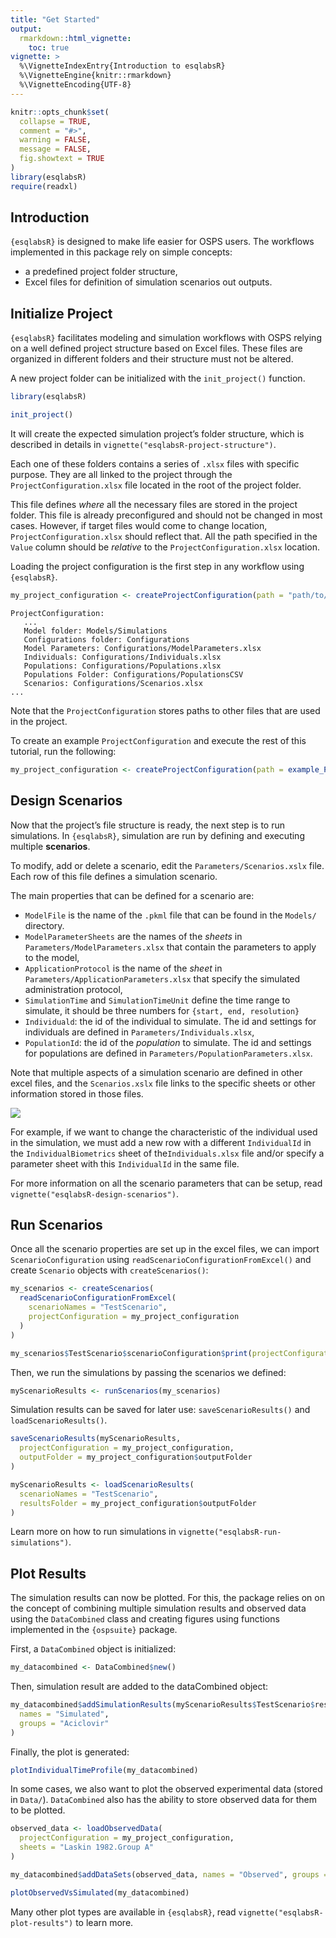 ```yaml
---
title: "Get Started"
output: 
  rmarkdown::html_vignette:
    toc: true
vignette: >
  %\VignetteIndexEntry{Introduction to esqlabsR}
  %\VignetteEngine{knitr::rmarkdown}
  %\VignetteEncoding{UTF-8}
---
```


```r
knitr::opts_chunk$set(
  collapse = TRUE,
  comment = "#>",
  warning = FALSE,
  message = FALSE,
  fig.showtext = TRUE
)
library(esqlabsR)
require(readxl)
```

## Introduction

`{esqlabsR}` is designed to make life easier for OSPS users. The workflows
implemented in this package rely on simple concepts:

  - a predefined project folder structure,
  - Excel files for definition of simulation scenarios out outputs.

## Initialize Project

`{esqlabsR}` facilitates modeling and simulation workflows with OSPS relying on
a well defined project structure based on Excel files. These files are organized
in different folders and their structure must not be altered.

A new project folder can be initialized with the `init_project()`
function.

```r
library(esqlabsR)

init_project()
```

It will create the expected simulation project's folder structure, which is described 
in details in `vignette("esqlabsR-project-structure")`.

Each one of these folders contains a series of `.xlsx` files with
specific purpose. They are all linked to the project through the
`ProjectConfiguration.xlsx` file located in the root of the project folder.

This file defines *where* all the necessary files are stored in the
project folder. This file is already preconfigured and should not be changed in
most cases. However, if target files would come to change location, 
`ProjectConfiguration.xlsx` should reflect that. All the path specified in the 
`Value` column should be *relative* to the `ProjectConfiguration.xlsx` location. 

Loading the project configuration is the first step in any workflow using
`{esqlabsR}`.

```r
my_project_configuration <- createProjectConfiguration(path = "path/to/ProjectConfiguration.xlsx")
```

```         
ProjectConfiguration: 
   ...
   Model folder: Models/Simulations 
   Configurations folder: Configurations 
   Model Parameters: Configurations/ModelParameters.xlsx 
   Individuals: Configurations/Individuals.xlsx 
   Populations: Configurations/Populations.xlsx 
   Populations Folder: Configurations/PopulationsCSV 
   Scenarios: Configurations/Scenarios.xlsx 
...
```

Note that the `ProjectConfiguration` stores paths to other files that
are used in the project.

To create an example `ProjectConfiguration`  and execute the rest of this tutorial,
run the following:

```r
my_project_configuration <- createProjectConfiguration(path = example_ProjectConfiguration())
```

## Design Scenarios

Now that the project's file structure is ready, the next step is to run
simulations. In `{esqlabsR}`, simulation are run by defining and
executing multiple **scenarios**.

To modify, add or delete a scenario, edit the
`Parameters/Scenarios.xslx` file. Each row of this file defines a simulation scenario.

The main properties that can be defined for a scenario are:

-   `ModelFile` is the name of the `.pkml` file that can be found in the
    `Models/` directory.
-   `ModelParameterSheets` are the names of the *sheets* in
    `Parameters/ModelParameters.xlsx` that contain the parameters to
    apply to the model,
-   `ApplicationProtocol` is the name of the *sheet* in
    `Parameters/ApplicationParameters.xlsx` that specify the simulated
    administration protocol,
-   `SimulationTime` and `SimulationTimeUnit` define the time range to
    simulate, it should be three numbers for `{start, end, resolution}`
-   `Individuald`: the id of the individual to simulate. The id and
    settings for individuals are defined in
    `Parameters/Individuals.xlsx`,
-   `PopulationId`: the id of the *population* to simulate. The id and
    settings for populations are defined in
    `Parameters/PopulationParameters.xlsx`.

Note that multiple aspects of a simulation scenario are defined in other
excel files, and the `Scenarios.xslx` file links to the specific sheets
or other information stored in those files.

![](Figures/scenarios_links_files.png)

For example, if we want to change the characteristic of the individual
used in the simulation, we must add a new row with a different
`IndividualId` in the `IndividualBiometrics` sheet of
the`Individuals.xlsx` file and/or specify a parameter sheet with this
`IndividualId` in the same file.

For more information on all the scenario parameters that can be setup,
read `vignette("esqlabsR-design-scenarios")`.

## Run Scenarios

Once all the scenario properties are set up in the excel files, we can
import `ScenarioConfiguration` using `readScenarioConfigurationFromExcel()` and create 
`Scenario` objects with `createScenarios()`:


```r
my_scenarios <- createScenarios(
  readScenarioConfigurationFromExcel(
    scenarioNames = "TestScenario",
    projectConfiguration = my_project_configuration
  )
)
```

```r
my_scenarios$TestScenario$scenarioConfiguration$print(projectConfiguration = FALSE)
```

Then, we run the simulations by passing the scenarios we defined:

```r
myScenarioResults <- runScenarios(my_scenarios)
```

Simulation results can be saved for later use: `saveScenarioResults()`
and `loadScenarioResults()`.

```r
saveScenarioResults(myScenarioResults,
  projectConfiguration = my_project_configuration,
  outputFolder = my_project_configuration$outputFolder
)

myScenarioResults <- loadScenarioResults(
  scenarioNames = "TestScenario",
  resultsFolder = my_project_configuration$outputFolder
)
```

Learn more on how to run simulations in
`vignette("esqlabsR-run-simulations")`.

## Plot Results

The simulation results can now be plotted. For this, the package relies
on on the concept of combining multiple simulation results and observed
data using the `DataCombined` class and creating figures using functions
implemented in the `{ospsuite}` package.

First, a `DataCombined` object is initialized:

```r
my_datacombined <- DataCombined$new()
```

Then, simulation result are added to the dataCombined object:

```r
my_datacombined$addSimulationResults(myScenarioResults$TestScenario$results,
  names = "Simulated",
  groups = "Aciclovir"
)
```

Finally, the plot is generated:

```r
plotIndividualTimeProfile(my_datacombined)
```

In some cases, we also want to plot the observed experimental data
(stored in `Data/`). `DataCombined` also has the ability to store
observed data for them to be plotted.

```r
observed_data <- loadObservedData(
  projectConfiguration = my_project_configuration,
  sheets = "Laskin 1982.Group A"
)

my_datacombined$addDataSets(observed_data, names = "Observed", groups = "Aciclovir")

plotObservedVsSimulated(my_datacombined)
```

Many other plot types are available in `{esqlabsR}`, read
`vignette("esqlabsR-plot-results")` to learn more.
